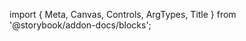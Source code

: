 ﻿import { Meta, Canvas, Controls, ArgTypes, Title } from '@storybook/addon-docs/blocks';

<Meta of={PaginationStories}/>
<Title/>
<Canvas of={PaginationStories.Default} sourceState={"none"} layout={"centered"} withToolbar={true}/>
<Controls/>
<SourceCode code={rawCode}/>

## Components
### Pagination
<ArgTypes of={PaginationStories}/>

### PaginationItems
<ArgTypes of={PaginationItemsStories}/>

### PaginationItem
<ArgTypes of={PaginationItemStories}/>

### PaginationEllipsis
<ArgTypes of={PaginationEllipsisStories}/>

### PaginationNext
<ArgTypes of={PaginationNextStories}/>

### PaginationPrevious
<ArgTypes of={PaginationPreviousStories}/>
